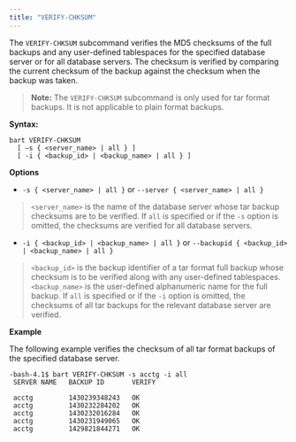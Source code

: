 ```yaml
---
title: "VERIFY-CHKSUM"
---
```


<div id="verify_chksum" class="registered_link"></div>


The `VERIFY-CHKSUM` subcommand verifies the MD5 checksums of the full backups and any user-defined tablespaces for the specified database server or for all database servers. The checksum is verified by comparing the current checksum of the backup against the checksum when the backup was taken.

> **Note:** The `VERIFY-CHKSUM` subcommand is only used for tar format backups. It is not applicable to plain format backups.


**Syntax:**

    bart VERIFY-CHKSUM
      [ –s { <server_name> | all } ]
      [ -i { <backup_id> | <backup_name> | all } ]

**Options**

-   `-s { <server_name> | all }` or `--server { <server_name> | all }`

> `<server_name>` is the name of the database server whose tar backup checksums are to be verified. If `all` is specified or if the `-s` option is omitted, the checksums are verified for all database servers.

-   `-i { <backup_id> | <backup_name> | all }` or `--backupid { <backup_id> | <backup_name> | all }`

> `<backup_id>` is the backup identifier of a tar format full backup whose checksum is to be verified along with any user-defined tablespaces. `<backup_name>` is the user-defined alphanumeric name for the full backup. If `all` is specified or if the `-i` option is omitted, the checksums of all tar backups for the relevant database server are verified.

**Example**

The following example verifies the checksum of all tar format backups of the specified database server.

    -bash-4.1$ bart VERIFY-CHKSUM -s acctg -i all
     SERVER NAME   BACKUP ID       VERIFY

     acctg         1430239348243   OK
     acctg         1430232284202   OK
     acctg         1430232016284   OK
     acctg         1430231949065   OK
     acctg         1429821844271   OK
